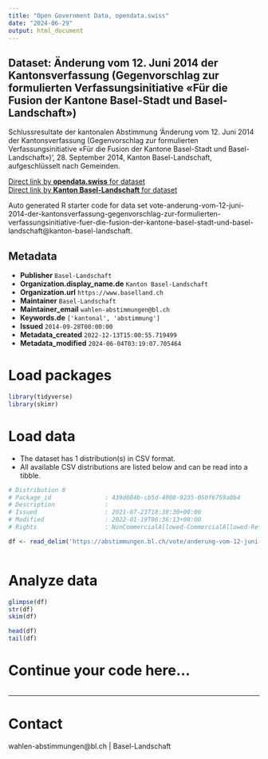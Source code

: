 ```yaml
---
title: "Open Government Data, opendata.swiss"
date: "2024-06-29"
output: html_document
---
```


## Dataset: Änderung vom 12. Juni 2014 der Kantonsverfassung (Gegenvorschlag zur formulierten Verfassungsinitiative «Für die Fusion der Kantone Basel-Stadt und Basel-Landschaft»)

Schlussresultate der kantonalen Abstimmung 'Änderung vom 12. Juni 2014 der Kantonsverfassung (Gegenvorschlag zur formulierten Verfassungsinitiative «Für die Fusion der Kantone Basel-Stadt und Basel-Landschaft»)', 28. September 2014, Kanton Basel-Landschaft, aufgeschlüsselt nach Gemeinden.

[Direct link by **opendata.swiss** for dataset](https://opendata.swiss/de/dataset/anderung-vom-12-juni-2014-der-kantonsverfassung-gegenvorschlag-zur-formulierten-verfassungsinit)<br>
[Direct link by **Kanton Basel-Landschaft** for dataset](https://abstimmungen.bl.ch/vote/anderung-vom-12-juni-2014-der-kantonsverfassung-gegenvorschlag-zur-formulierten-verfassungsinitiative-fuer-die-fusion-der-kantone-basel-stadt-und-basel-landschaft/data)

Auto generated R starter code for data set vote-anderung-vom-12-juni-2014-der-kantonsverfassung-gegenvorschlag-zur-formulierten-verfassungsinitiative-fuer-die-fusion-der-kantone-basel-stadt-und-basel-landschaft@kanton-basel-landschaft.

## Metadata

- **Publisher** `Basel-Landschaft`
- **Organization.display_name.de** `Kanton Basel-Landschaft`
- **Organization.url** `https://www.baselland.ch`
- **Maintainer** `Basel-Landschaft`
- **Maintainer_email** `wahlen-abstimmungen@bl.ch`
- **Keywords.de** `['kantonal', 'abstimmung']`
- **Issued** `2014-09-28T00:00:00`
- **Metadata_created** `2022-12-13T15:00:55.719499`
- **Metadata_modified** `2024-06-04T03:19:07.705464`


# Load packages

```r

library(tidyverse)
library(skimr)

```

# Load data

-   The dataset has 1 distribution(s) in CSV format.
-   All available CSV distributions are listed below and can be read into a tibble.

```r

# Distribution 0
# Package_id               : 439d084b-cb5d-4908-9235-050f6759a8b4
# Description              : 
# Issued                   : 2021-07-23T18:38:30+00:00
# Modified                 : 2022-01-19T06:36:13+00:00
# Rights                   : NonCommercialAllowed-CommercialAllowed-ReferenceRequired

df <- read_delim('https://abstimmungen.bl.ch/vote/anderung-vom-12-juni-2014-der-kantonsverfassung-gegenvorschlag-zur-formulierten-verfassungsinitiative-fuer-die-fusion-der-kantone-basel-stadt-und-basel-landschaft/data-csv')



```

# Analyze data

```r

glimpse(df)
str(df)
skim(df)

head(df)
tail(df)

```

# Continue your code here...

```r

```

------------------------------------------------------------------------

# Contact

wahlen-abstimmungen@bl.ch | Basel-Landschaft
